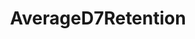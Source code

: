 ---
title: AverageD7Retention
openapi: ../analytics-api.json post /rpc/Analytics/AverageD7Retention
---